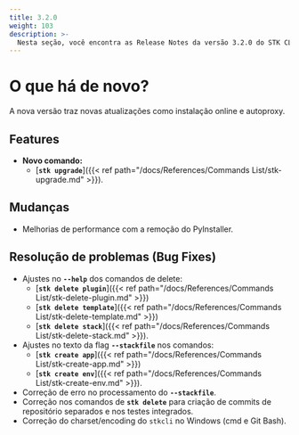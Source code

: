 ```yaml
---
title: 3.2.0
weight: 103
description: >-
  Nesta seção, você encontra as Release Notes da versão 3.2.0 do STK CLI.
---
```


# **O que há de novo?**
A nova versão traz novas atualizações como instalação online e autoproxy. 

## **Features**
- **Novo comando:** 
    - [**`stk upgrade`**]({{< ref path="/docs/References/Commands List/stk-upgrade.md" >}}).

## **Mudanças**
- Melhorias de performance com a remoção do PyInstaller.

## **Resolução de problemas (Bug Fixes)**
- Ajustes no **`--help`** dos comandos de delete: 
    - [**`stk delete plugin`**]({{< ref path="/docs/References/Commands List/stk-delete-plugin.md" >}})
    - [**`stk delete template`**]({{< ref path="/docs/References/Commands List/stk-delete-template.md" >}}) 
    - [**`stk delete stack`**]({{< ref path="/docs/References/Commands List/stk-delete-stack.md" >}}).
- Ajustes no texto da flag **`--stackfile`** nos comandos:
    - [**`stk create app`**]({{< ref path="/docs/References/Commands List/stk-create-app.md" >}}) 
    - [**`stk create env`**]({{< ref path="/docs/References/Commands List/stk-create-env.md" >}}).
- Correção de erro no processamento do **`--stackfile`**.
- Correção nos comandos de **`stk delete`** para criação de commits de repositório separados e nos testes integrados. 
- Correção do charset/encoding do `stkcli` no Windows (cmd e Git Bash). 
